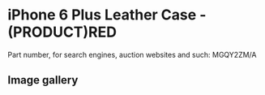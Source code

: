 
# iPhone 6 Plus Leather Case - (PRODUCT)RED

Part number, for search engines, auction websites and such: MGQY2ZM/A

## Image gallery

<div style={{ width: "768px" }}>
  <GalleryComponent
    images={[
      {
        original: "/everysource/MGQY2.png",
        thumbnail: "/everypreview/MGQY2.png",
      },
      {
        original: "/everysource/MGQY2_AV1_GOLD.png",
        thumbnail: "/everypreview/MGQY2_AV1_GOLD.png",
      },
      {
        original: "/everysource/MGQY2_AV1_SILVER.png",
        thumbnail: "/everypreview/MGQY2_AV1_SILVER.png",
      },
      {
        original: "/everysource/MGQY2_AV1_SPACE_GRAY.png",
        thumbnail: "/everypreview/MGQY2_AV1_SPACE_GRAY.png",
      },
      {
        original: "/everysource/MGQY2_AV2.png",
        thumbnail: "/everypreview/MGQY2_AV2.png",
      },
      {
        original: "/everysource/MGQY2_AV3.png",
        thumbnail: "/everypreview/MGQY2_AV3.png",
      },
      {
        original: "/everysource/MGQY2_AV4.png",
        thumbnail: "/everypreview/MGQY2_AV4.png",
      },
      {
        original: "/everysource/MGQY2_AV5.png",
        thumbnail: "/everypreview/MGQY2_AV5.png",
      }
    ]}
  />
</div>